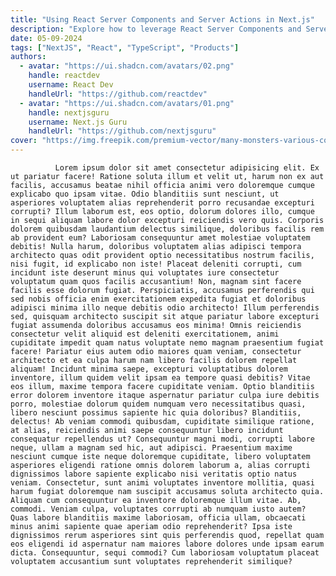 ```yaml
---
title: "Using React Server Components and Server Actions in Next.js"
description: "Explore how to leverage React Server Components and Server Actions in Next.js to build modern, efficient web applications. Learn how these features enhance performance and simplify server-side logic."
date: 05-09-2024
tags: ["NextJS", "React", "TypeScript", "Products"]
authors:
  - avatar: "https://ui.shadcn.com/avatars/02.png"
    handle: reactdev
    username: React Dev
    handleUrl: "https://github.com/reactdev"
  - avatar: "https://ui.shadcn.com/avatars/01.png"
    handle: nextjsguru
    username: Next.js Guru
    handleUrl: "https://github.com/nextjsguru"
cover: "https://img.freepik.com/premium-vector/many-monsters-various-colors-doodle-come-bless-birthday-happy_577083-85.jpg?w=826"
---
```


              Lorem ipsum dolor sit amet consectetur adipisicing elit. Ex ut pariatur facere! Ratione soluta illum et velit ut, harum non ex aut facilis, accusamus beatae nihil officia animi vero doloremque cumque explicabo quo ipsam vitae. Odio blanditiis sunt nesciunt, ut asperiores voluptatem alias reprehenderit porro recusandae excepturi corrupti? Illum laborum est, eos optio, dolorum dolores illo, cumque in sequi aliquam labore dolor excepturi reiciendis vero quis. Corporis dolorem quibusdam laudantium delectus similique, doloribus facilis rem ab provident eum? Laboriosam consequuntur amet molestiae voluptatem debitis! Nulla harum, doloribus voluptatem alias adipisci tempora architecto quas odit provident optio necessitatibus nostrum facilis, nisi fugit, id explicabo non iste! Placeat deleniti corrupti, cum incidunt iste deserunt minus qui voluptates iure consectetur voluptatum quam quos facilis accusantium! Non, magnam sint facere facilis esse dolorum fugiat. Perspiciatis, accusamus perferendis qui sed nobis officia enim exercitationem expedita fugiat et doloribus adipisci minima illo neque debitis odio architecto! Illum perferendis sed, quisquam architecto suscipit sit atque pariatur labore excepturi fugiat assumenda doloribus accusamus eos minima! Omnis reiciendis consectetur velit aliquid est deleniti exercitationem, animi cupiditate impedit quam natus voluptate nemo magnam praesentium fugiat facere! Pariatur eius autem odio maiores quam veniam, consectetur architecto et ea culpa harum nam libero facilis dolorem repellat aliquam! Incidunt minima saepe, excepturi voluptatibus dolorem inventore, illum quidem velit ipsam ea tempore quasi debitis? Vitae eos illum, maxime tempora facere cupiditate veniam. Optio blanditiis error dolorem inventore itaque aspernatur pariatur culpa iure debitis porro, molestiae dolorum quidem numquam vero necessitatibus quasi, libero nesciunt possimus sapiente hic quia doloribus? Blanditiis, delectus! Ab veniam commodi quibusdam, cupiditate similique ratione, at alias, reiciendis animi saepe consequuntur libero incidunt consequatur repellendus ut? Consequuntur magni modi, corrupti labore neque, ullam a magnam sed hic, aut adipisci. Praesentium maxime nesciunt cumque iste neque doloremque cupiditate, libero voluptatem asperiores eligendi ratione omnis dolorem laborum a, alias corrupti dignissimos labore sapiente explicabo nisi veritatis optio natus veniam. Consectetur, sunt animi voluptates inventore mollitia, quasi harum fugiat doloremque nam suscipit accusamus soluta architecto quia. Aliquam cum consequuntur ea inventore doloremque illum vitae. Ab, commodi. Veniam culpa, voluptates corrupti ab numquam iusto autem? Quas labore blanditiis maxime laboriosam, officia ullam, obcaecati minus animi sapiente quae aperiam odio reprehenderit? Ipsa iste dignissimos rerum asperiores sint quis perferendis quod, repellat quam eos eligendi id aspernatur nam maiores labore dolores unde ipsam earum dicta. Consequuntur, sequi commodi? Cum laboriosam voluptatum placeat voluptatem accusantium sunt voluptates reprehenderit similique?

#
